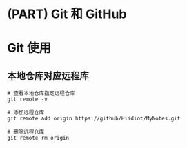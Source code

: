 # (PART) Git 和 GitHub {-}

# Git 使用 {#git}

## 本地仓库对应远程库

```
# 查看本地仓库指定远程仓库
git remote -v

# 添加远程仓库
git remote add origin https://github/Hiidiot/MyNotes.git

# 删除远程仓库
git remote rm origin
```

